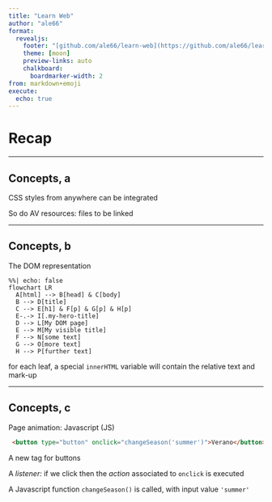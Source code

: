```yaml
---
title: "Learn Web"
author: "ale66"
format: 
  revealjs:
    footer: "[github.com/ale66/learn-web](https://github.com/ale66/learn-web)&nbsp;&nbsp;&nbsp;"
    theme: [moon]
    preview-links: auto
    chalkboard: 
      boardmarker-width: 2
from: markdown+emoji
execute:
  echo: true
---
```


# Recap

---

## Concepts, a

CSS styles from anywhere can be integrated

So do AV resources: files to be linked

---

## Concepts, b

The DOM representation

```mermaid
%%| echo: false
flowchart LR
  A[html] --> B[head] & C[body]
  B --> D[title]
  C --> E[h1] & F[p] & G[p] & H[p]
  E-.-> I[.my-hero-title]
  D --> L[My DOM page]
  E --> M[My visible title]
  F --> N[some text]
  G --> O[more text]
  H --> P[further text]
```

for each leaf, a special `innerHTML` variable will contain the relative text and mark-up

---

## Concepts, c

Page animation: Javascript (JS)

```html
 <button type="button" onclick="changeSeason('summer')">Verano</button>
```

A new tag for buttons

A *listener:* if we click then the *action* associated to `onclick` is executed

A Javascript function `changeSeason()` is called, with input value `'summer'`